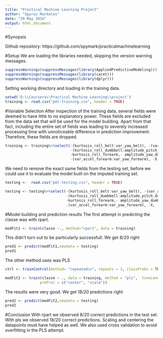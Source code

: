 ```yaml
---
title: "Practical Machine Learning Project"
author: "Spyros Marketos"
date: "29 May 2016"
output: html_document
---
```


#Synopsis


Github repository: https://github.com/spymark/practicalmachinelearning 


#Setup
We are loading the libraries needed, skipping the version warning messages.
```r
suppressWarnings(suppressMessages(library(AppliedPredictiveModeling)))
suppressWarnings(suppressMessages(library(caret)))
suppressWarnings(suppressMessages(library(dplyr)))

```

Setting working directory and loading in the training data.
```r
setwd('D:\\Coursera\\Practical Machine Learning\\project')
training <- read.csv("pml-training.csv", header = TRUE)
```

#Variable Selection
After inspection of the training data, several fields were deemed to have little to no explanatory power. These fields are excluded from the data set that will be used for the model building. Apart from that fact, including the entire set of fields was leading to severely increased processing time with unnoticeable difference in prediction improvement. Therefore, these fields are dropped. 

```r
training <- training%>%select(-(kurtosis_roll_belt:var_yaw_belt), -(var_accel_arm:var_yaw_arm), -(kurtosis_roll_arm:amplitude_yaw_arm), 
                              -(kurtosis_roll_dumbbell:amplitude_pitch_dumbbell), - (var_accel_dumbbell:var_yaw_dumbbell),
                              -kurtosis_roll_forearm,- amplitude_yaw_dumbbell, -(kurtosis_picth_forearm:amplitude_pitch_forearm),
                              -(var_accel_forearm:var_yaw_forearm), -X, - user_name, -amplitude_yaw_forearm)
```

We need to remove the exact same fields from the testing set, before we could use it to evaluate the model built on the imputed training set.

```r
testing <-  read.csv("pml-testing.csv", header = TRUE)

testing <- testing%>%select(-(kurtosis_roll_belt:var_yaw_belt), -(var_accel_arm:var_yaw_arm), -(kurtosis_roll_arm:amplitude_yaw_arm), 
                            -(kurtosis_roll_dumbbell:amplitude_pitch_dumbbell), - (var_accel_dumbbell:var_yaw_dumbbell),
                            -kurtosis_roll_forearm,- amplitude_yaw_dumbbell, -(kurtosis_picth_forearm:amplitude_pitch_forearm),
                            -(var_accel_forearm:var_yaw_forearm), -X, - user_name, -amplitude_yaw_forearm)

```

#Model building and prediction results
The first attempt in predicting the classe was with rpart.
```r
modFit1 <- train(classe ~., method="rpart", data = training)
```

This didn't turn out to be particularly successfull. We get 8/20 right
```r
pred1 <- predict(modFit1,newdata = testing)
pred1
```

The other method uses was PLS

```r
ctrl <- trainControl(method= "repeatedcv", repeats = 3, classProbs = TRUE)

modFit2 <- train(classe ~ ., data = training, method = "pls",  tuneLength = 15, trControl = ctrl,  
                preProc = c("center", "scale"))
```

The results were very good. We get 18/20 predictions right
```r
pred2 <- predict(modFit2,newdata = testing)
pred2
```


#Conclusion
With rpart we observed 8/20 correct predictions in the test set.
With pls we observed 18/20 correct predictions. Scaling and centering the datapoints must have helped as well. We also used cross validation to avoid overfitting in the PLS attempt.



